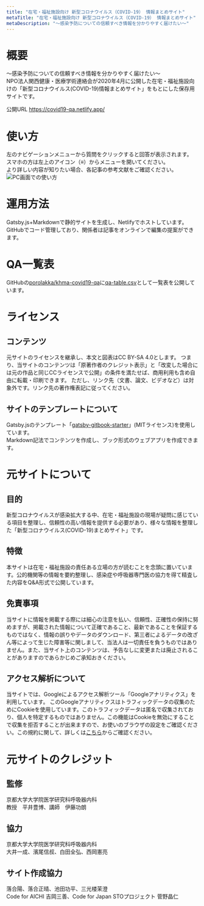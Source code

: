 ```yaml
---
title: "在宅・福祉施設向け 新型コロナウイルス（COVID-19） 情報まとめサイト"
metaTitle: "在宅・福祉施設向け 新型コロナウイルス（COVID-19） 情報まとめサイト"
metaDescription: "～感染予防についての信頼すべき情報を分かりやすく届けたい～"
---
```


# 概要
～感染予防についての信頼すべき情報を分かりやすく届けたい～  
NPO法人関西健康・医療学術連絡会が2020年4月に公開した在宅・福祉施設向けの「新型コロナウイルス(COVID-19)情報まとめサイト」をもとにした保存用サイトです。  

公開URL https://covid19-qa.netlify.app/

# 使い方
左のナビゲーションメニューから質問をクリックすると回答が表示されます。  
スマホの方は左上のアイコン（≡）からメニューを開いてください。  
より詳しい内容が知りたい場合、各記事の参考文献をご確認ください。
![PC画面での使い方](https://user-images.githubusercontent.com/10286653/92717965-13bfb500-f39c-11ea-9894-7ac8b3787789.gif)

# 運用方法
Gatsby.js+Markdownで静的サイトを生成し、Netlifyでホストしています。GitHubでコード管理しており、関係者は記事をオンラインで編集の提案ができます。

# QA一覧表
GitHubの[porolakka/khma-covid19-qa](https://github.com/porolakka/khma-covid19-qa)に[qa-table.csv](https://github.com/porolakka/khma-covid19-qa/blob/master/qa-table.csv)として一覧表を公開しています。

# ライセンス
## コンテンツ
元サイトのライセンスを継承し、本文と図表はCC BY-SA 4.0とします。
つまり、当サイトのコンテンツは「原著作者のクレジット表示」と「改変した場合には元の作品と同じCCライセンスで公開」の条件を満たせば、商用利用も含め自由に転載・印刷できます。
ただし、リンク先（文書、論文、ビデオなど）は対象外です。リンク先の著作権表記に従ってください。

## サイトのテンプレートについて
Gatsby.jsのテンプレート「[gatsby-gitbook-starter](https://github.com/hasura/gatsby-gitbook-starter)」(MITライセンス)を使用しています。  
Markdown記法でコンテンツを作成し、ブック形式のウェブアプリを作成できます。  

# 元サイトについて
## 目的
新型コロナウイルスが感染拡大する中、在宅・福祉施設の現場が疑問に感じている項目を整理し、信頼性の高い情報を提供する必要があり、様々な情報を整理した「新型コロナウイルス(COVID-19)まとめサイト」です。

## 特徴
本サイトは在宅・福祉施設の責任ある立場の方が読むことを念頭に置いています。公的機関等の情報を要約整理し、感染症や呼吸器専門医の協力を得て精査した内容をQ&A形式で公開しています。

## 免責事項
当サイトに情報を掲載する際には細心の注意を払い、信頼性、正確性の保持に努めますが、掲載された情報について正確であること、最新であることを保証するものではなく、情報の誤りやデータのダウンロード、第三者によるデータの改ざん等によって生じた障害等に関しまして、当法人は一切責任を負うものではありません。また、当サイト上のコンテンツは、予告なしに変更または廃止されることがありますのであらかじめご承知おきください。

## アクセス解析について
当サイトでは、Googleによるアクセス解析ツール「Googleアナリティクス」を利用しています。 このGoogleアナリティクスはトラフィックデータの収集のためにCookieを使用しています。このトラフィックデータは匿名で収集されており、個人を特定するものではありません。この機能はCookieを無効にすることで収集を拒否することが出来ますので、お使いのブラウザの設定をご確認ください。この規約に関して、詳しくは[こちら](https://www.google.com/analytics/terms/jp.html)からご確認ください。

# 元サイトのクレジット
## 監修
京都大学大学院医学研究科呼吸器内科  
教授　平井豊博、講師　伊藤功朗

## 協力
京都大学大学院医学研究科呼吸器内科  
大井一成、濱尾信叔、白田全弘、西岡憲亮

## サイト作成協力
落合陽、落合正晴、池田功平、三光楼茉澄  
Code for AICHI 吉岡三善、Code for Japan STOプロジェクト 菅野晶仁